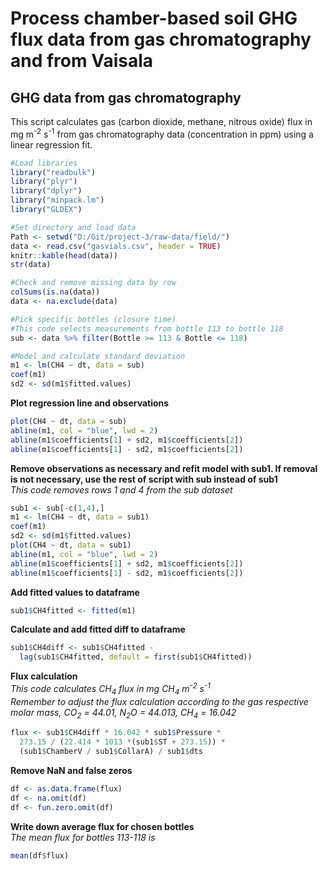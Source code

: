 # Process chamber-based soil GHG flux data from gas chromatography and from Vaisala 
## GHG data from gas chromatography

This script calculates gas (carbon dioxide, methane, nitrous oxide) flux
in mg m<sup>-2</sup> s<sup>-1</sup> from gas chromatography data (concentration in ppm) using a linear regression fit.


```r
#Load libraries
library("readbulk")
library("plyr")
library("dplyr")
library("minpack.lm")
library("GLDEX")

#Set directory and load data
Path <- setwd("D:/Git/project-3/raw-data/field/")
data <- read.csv("gasvials.csv", header = TRUE)
knitr::kable(head(data))
str(data)

#Check and remove missing data by row
colSums(is.na(data))
data <- na.exclude(data)

#Pick specific bottles (closure time) 
#This code selects measurements from bottle 113 to bottle 118
sub <- data %>% filter(Bottle >= 113 & Bottle <= 118)

#Model and calculate standard deviation
m1 <- lm(CH4 ~ dt, data = sub)
coef(m1)
sd2 <- sd(m1$fitted.values)
```

**Plot regression line and observations**
```r
plot(CH4 ~ dt, data = sub)
abline(m1, col = "blue", lwd = 2)
abline(m1$coefficients[1] + sd2, m1$coefficients[2])
abline(m1$coefficients[1] - sd2, m1$coefficients[2])
```

**Remove observations as necessary and refit model with sub1. If removal is not necessary, use the rest of script with sub instead of sub1**  
*This code removes rows 1 and 4 from the sub dataset*
```r
sub1 <- sub[-c(1,4),]
m1 <- lm(CH4 ~ dt, data = sub1)
coef(m1)
sd2 <- sd(m1$fitted.values)
plot(CH4 ~ dt, data = sub1)
abline(m1, col = "blue", lwd = 2)
abline(m1$coefficients[1] + sd2, m1$coefficients[2])
abline(m1$coefficients[1] - sd2, m1$coefficients[2])
```

**Add fitted values to dataframe**
```r
sub1$CH4fitted <- fitted(m1)
```

**Calculate and add fitted diff to dataframe**
```r
sub1$CH4diff <- sub1$CH4fitted - 
  lag(sub1$CH4fitted, default = first(sub1$CH4fitted))
```

**Flux calculation**  
*This code calculates CH<sub>4</sub> flux in mg CH<sub>4</sub> m<sup>-2</sup> s<sup>-1</sup>*  
*Remember to adjust the flux calculation according to the gas respective molar mass, CO<sub>2</sub> = 44.01, N<sub>2</sub>O = 44.013, CH<sub>4</sub> = 16.042*
```r
flux <- sub1$CH4diff * 16.042 * sub1$Pressure * 
  273.15 / (22.414 * 1013 *(sub1$ST + 273.15)) *
  (sub1$ChamberV / sub1$CollarA) / sub1$dts
```

**Remove NaN and false zeros**
```r
df <- as.data.frame(flux)
df <- na.omit(df)
df <- fun.zero.omit(df)
```

**Write down average flux for chosen bottles**  
*The mean flux for bottles 113-118 is*
```r
mean(df$flux)
```

